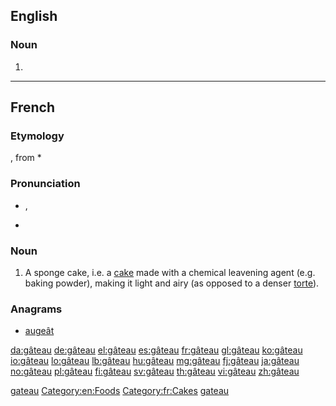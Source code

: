 ==English==

===Noun===
{{en-noun|gâteaux|pl2=gâteaus}}

# {{alternative form of|gateau}}

[[Category:English terms spelled with Â|gateau]]
[[Category:en:Foods]]

----

==French==

===Etymology===
{{etyl|fro|fr}} {{term|gastel|lang=fro}}, from {{etyl|frk|fr}} *{{term||wastil|lang=frk}}

===Pronunciation===
* {{IPA|lang=fr|/ɡɑ.to/}}, {{X-SAMPA|/gA.to/}}
* {{audio|Fr-gâteau.ogg|audio}}

===Noun===
{{fr-noun|m|x|sort=gateau}}

# A sponge cake, i.e. a [[cake]] made with a chemical leavening agent (e.g. baking powder), making it light and airy (as opposed to a denser [[torte]]).

===Anagrams===
* [[augeât#French|augeât]]

[[Category:fr:Cakes]]
[[Category:fr:Foods|gateau]]

[[da:gâteau]]
[[de:gâteau]]
[[el:gâteau]]
[[es:gâteau]]
[[fr:gâteau]]
[[gl:gâteau]]
[[ko:gâteau]]
[[io:gâteau]]
[[lo:gâteau]]
[[lb:gâteau]]
[[hu:gâteau]]
[[mg:gâteau]]
[[fj:gâteau]]
[[ja:gâteau]]
[[no:gâteau]]
[[pl:gâteau]]
[[fi:gâteau]]
[[sv:gâteau]]
[[th:gâteau]]
[[vi:gâteau]]
[[zh:gâteau]]